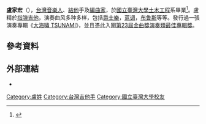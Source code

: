 '''盧家宏'''（{{bd|1977年|1月1日}}），[[台灣|台灣]][[音樂人|音樂人]]、[[結他|結他]]手及[[編曲家|編曲家]]，於[[國立臺灣大學|國立臺灣大學]][[土木工程|土木工程]]系畢業<ref>{{cite news |author1=黃采薇 |title=從第一學府到頂尖吉他手 |url=https://www.cheers.com.tw/article/article.action?id=5022904 |accessdate=2022-02-05 |work=Cheers雜誌 |issue=85期 |date=2007-10-01 |language=zh-hant}}</ref>。盧精於[[指弹吉他|指弹吉他]]，演奏曲风多种多样，包括[[爵士樂|爵士樂]]，[[蓝调|蓝调]]，[[布鲁斯|布鲁斯]]等等。發行過一張演奏專輯《[[大海嘯_TSUNAMI|大海嘯 TSUNAMI]]》，並且憑此入圍[[第23屆金曲獎|第23屆金曲獎]][[演奏類最佳專輯獎_(金曲獎)|演奏類最佳專輯獎]]。

== 參考資料 ==
{{reflist|2}}

== 外部連結 ==
* {{facebook|lujiahong1}}

[[Category:盧姓|Category:盧姓]]
[[Category:台灣吉他手|Category:台灣吉他手]]
[[Category:國立臺灣大學校友|Category:國立臺灣大學校友]]